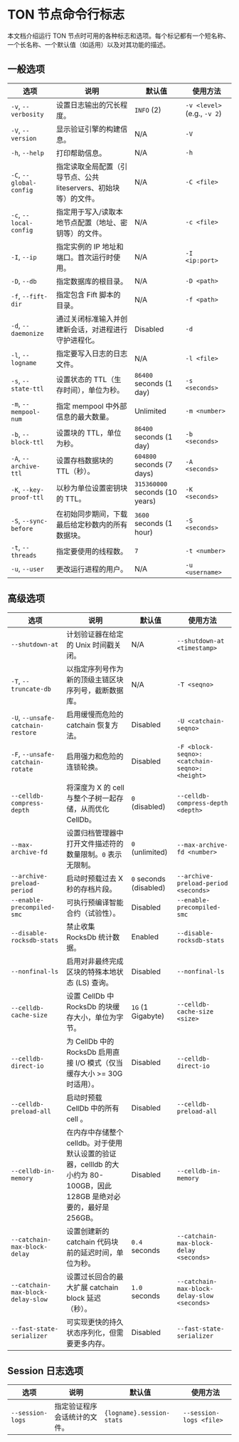 # TON 节点命令行标志

本文档介绍运行 TON 节点时可用的各种标志和选项。每个标记都有一个短名称、一个长名称、一个默认值（如适用）以及对其功能的描述。

## 一般选项

| 选项                                                   | 说明                                                                                                                                                                                                                       | 默认值                                             | 使用方法                                                                             |
| ---------------------------------------------------- | ------------------------------------------------------------------------------------------------------------------------------------------------------------------------------------------------------------------------ | ----------------------------------------------- | -------------------------------------------------------------------------------- |
| `-v`, `--verbosity`                                  | 设置日志输出的冗长程度。                                                                                                                                                                                                             | `INFO` (2)                                      | `-v <level>` (e.g., `-v 2`)                                                      |
| `-V`, `--version`                                    | 显示验证引擎的构建信息。                                                                                                                                                                                                             | N/A                                             | `-V`                                                                             |
| `-h`, `--help`                                       | 打印帮助信息。                                                                                                                                                                                                                  | N/A                                             | `-h`                                                                             |
| `-C`, `--global-config`                              | 指定读取全局配置（引导节点、公共 liteservers、初始块等）的文件。                                                                                                                                                                                   | N/A                                             | `-C <file>`                                                                      |
| `-c`, `--local-config`                               | 指定用于写入/读取本地节点配置（地址、密钥等）的文件。                                                                                                                                                                                              | N/A                                             | `-c <file>`                                                                      |
| `-I`, `--ip`                                         | 指定实例的 IP 地址和端口。首次运行时使用。                                                                                                                                                                                                  | N/A                                             | `-I <ip:port>`                                                                   |
| `-D`, `--db`                                         | 指定数据库的根目录。                                                                                                                                                                                                               | N/A                                             | `-D <path>`                                                                      |
| `-f`, `--fift-dir`                                   | 指定包含 Fift 脚本的目录。                                                                                                                                                                                                         | N/A                                             | `-f <path>`                                                                      |
| `-d`, `--daemonize`                                  | 通过关闭标准输入并创建新会话，对进程进行守护进程化。                                                                                                                                                                                               | Disabled                                        | `-d`                                                                             |
| `-l`, `--logname`                                    | 指定要写入日志的日志文件。                                                                                                                                                                                                            | N/A                                             | `-l <file>`                                                                      |
| `-s`, `--state-ttl`                                  | 设置状态的 TTL（生存时间），单位为秒。                                                                                                                                                                                                    | `86400` seconds (1 day)                         | `-s <seconds>`                                                                   |
| `-m`, `--mempool-num`                                | 指定 mempool 中外部信息的最大数量。                                                                                                                                                                                                   | Unlimited                                       | `-m <number>`                                                                    |
| `-b`, `--block-ttl`                                  | 设置块的 TTL，单位为秒。                                                                                                                                                                                                           | `86400` seconds (1 day)                         | `-b <seconds>`                                                                   |
| `-A`, `--archive-ttl`                                | 设置存档数据块的 TTL（秒）。                                                                                                                                                                                                         | `604800` seconds (7 days)                       | `-A <seconds>`                                                                   |
| `-K`, `--key-proof-ttl`                              | 以秒为单位设置密钥块的 TTL。                                                                                                                                                                                                         | `315360000` seconds (10 years)                  | `-K <seconds>`                                                                   |
| `-S`, `--sync-before`                                | 在初始同步期间，下载最后给定秒数内的所有数据块。                                                                                                                                                                                                 | `3600` seconds (1 hour)                         | `-S <seconds>`                                                                   |
| `-t`, `--threads`                                    | 指定要使用的线程数。                                                                                                                                                                                                               | `7`                                             | `-t <number>`                                                                    |
| `-u`, `--user`                                       | 更改运行进程的用户。                                                                                                                                                                                                               | N/A                                             | `-u <username>`                                                                  |

## 高级选项

| 选项                                                             | 说明                                                                                                                                                                                                           | 默认值                                             | 使用方法                                                                                     |
| -------------------------------------------------------------- | ------------------------------------------------------------------------------------------------------------------------------------------------------------------------------------------------------------ | ----------------------------------------------- | ---------------------------------------------------------------------------------------- |
| `--shutdown-at`                                                | 计划验证器在给定的 Unix 时间戳关闭。                                                                                                                                                                                        | N/A                                             | `--shutdown-at <timestamp>`                                                              |
| `-T`, `--truncate-db`                                          | 以指定序列号作为新的顶级主链区块序列号，截断数据库。                                                                                                                                                                                   | N/A                                             | `-T <seqno>`                                                                             |
| `-U`, `--unsafe-catchain-restore`                              | 启用缓慢而危险的 catchain 恢复方法。                                                                                                                                                                                      | Disabled                                        | `-U <catchain-seqno>`                                                                    |
| `-F`, `--unsafe-catchain-rotate`                               | 启用强力和危险的连锁轮换。                                                                                                                                                                                                | Disabled                                        | `-F <block-seqno>:<catchain-seqno>:<height>`                                             |
| `--celldb-compress-depth`                                      | 将深度为 X 的 cell 与整个子树一起存储，从而优化 CellDb。                                                                                                                                                                         | `0` (disabled)                                  | `--celldb-compress-depth <depth>`                                                        |
| `--max-archive-fd`                                             | 设置归档管理器中打开文件描述符的数量限制。`0` 表示无限制。                                                                                                                                                                              | `0` (unlimited)                                 | `--max-archive-fd <number>`                                                              |
| `--archive-preload-period`                                     | 启动时预载过去 X 秒的存档片段。                                                                                                                                                                                            | `0` seconds (disabled)                          | `--archive-preload-period <seconds>`                                                     |
| `--enable-precompiled-smc`                                     | 可执行预编译智能合约（试验性）。                                                                                                                                                                                             | Disabled                                        | `--enable-precompiled-smc`                                                               |
| `--disable-rocksdb-stats`                                      | 禁止收集 RocksDb 统计数据。                                                                                                                                                                                           | Enabled                                         | `--disable-rocksdb-stats`                                                                |
| `--nonfinal-ls`                                                | 启用对非最终完成区块的特殊本地状态 (LS) 查询。                                                                                                                                                                                   | Disabled                                        | `--nonfinal-ls`                                                                          |
| `--celldb-cache-size`                                          | 设置 CellDb 中 RocksDb 的块缓存大小，单位为字节。                                                                                                                                                                            | `1G` (1 Gigabyte)                               | `--celldb-cache-size <size>`                                                             |
| `--celldb-direct-io`                                           | 为 CellDb 中的 RocksDb 启用直接 I/O 模式（仅当缓存大小 >= 30G 时适用）。                                                                                                                                                          | Disabled                                        | `--celldb-direct-io`                                                                     |
| `--celldb-preload-all`                                         | 启动时预载 CellDb 中的所有 cell 。                                                                                                                                                                                     | Disabled                                        | `--celldb-preload-all`                                                                   |
| `--celldb-in-memory`                                           | 在内存中存储整个 celldb。对于使用默认设置的验证器，cellldb 的大小约为 80-100GB，因此 128GB 是绝对必要的，最好是 256GB。                                                                                                                               | Disabled                                        | `--celldb-in-memory`                                                                     |
| `--catchain-max-block-delay`                                   | 设置创建新的 catchain 代码块前的延迟时间，单位为秒。                                                                                                                                                                              | `0.4` seconds                                   | `--catchain-max-block-delay <seconds>`                                                   |
| `--catchain-max-block-delay-slow`                              | 设置过长回合的最大扩展 catchain block 延迟（秒）。                                                                                                                                                                            | `1.0` seconds                                   | `--catchain-max-block-delay-slow <seconds>`                                              |
| `--fast-state-serializer`                                      | 可实现更快的持久状态序列化，但需要更多内存。                                                                                                                                                                                       | Disabled                                        | `--fast-state-serializer`                                                                |

## Session 日志选项

| 选项                                                   | 说明                                                                                                                                                                                                                   | 默认值                                                   | 使用方法                                                                   |
| ---------------------------------------------------- | -------------------------------------------------------------------------------------------------------------------------------------------------------------------------------------------------------------------- | ----------------------------------------------------- | ---------------------------------------------------------------------- |
| `--session-logs`                                     | 指定验证程序会话统计的文件。                                                                                                                                                                                                       | `{logname}.session-stats`                             | `--session-logs <file>`                                                |
